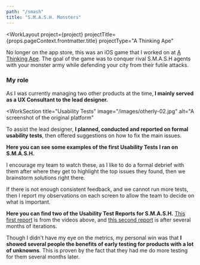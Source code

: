 ```yaml
---
path: "/smash"
title: "S.M.A.S.H. Monsters"
---
```






<WorkLayout
  project={project}
  projectTitle={props.pageContext.frontmatter.title}
  projectType="A Thinking Ape"
>
<SEO title={props.pageContext.frontmatter.title} />
<WorkSection title="Overview" image="/images/smash-01.jpg" alt="The splash page for S.M.A.S.H, which tells the player to create epic monsters and destroy rival cities">
  <p>
    No longer on the app store, this was an iOS game that I worked on at <a href="http://athinkingape.com/" target="blank">A Thinking Ape</a>. The goal of the game was to conquer rival S.M.A.S.H agents with your monster army while defending your city from their futile attacks.
  </p>
  <h3>My role</h3>
  <p>
    As I was currently managing two other products at the time,<strong> I mainly served as a UX Consultant to the lead designer.</strong>
  </p>
</WorkSection>

<WorkSection
  title="Usability Tests"
  image="/images/otherly-02.jpg"
  alt="A screenshot of the original platform"
>
  <p>
    To assist the lead designer, <strong>I planned, conducted and reported on formal usability tests</strong>, then offered suggestions on how to fix the main issues.
  </p>

  <p>
    <strong>
      Here you can see some examples of the first Usability Tests I ran on S.M.A.S.H.
    </strong>
  </p>

  <p>
    I encourage my team to watch these, as I like to do a formal debrief with them after where they get to highlight the top issues they
    found, then we brainstorm solutions right there.
  </p>

  <p>
    If there is not enough consistent feedback, and we cannot run more tests, then I report my observations on each screen to allow the team
    to decide on what is important.
  </p>

  <p>
    <strong>Here you can find two of the Usability Test Reports for S.M.A.S.H.</strong> <a href="/files/smash-usability-test-01.pdf" target="blank">This first report</a> is from the videos above, and <a href="/files/smash-usability-test-02.pdf" target="blank">this second report</a> is after several months of iterations.
  </p>
</WorkSection>

<NextSteps title="Outcome">
  <p>
    Though I didn't have my eye on the metrics, my personal win was that <strong>I showed several people the benefits of early testing for products with a lot of unknowns</strong>. This is proven by the fact that they had me do more testing for them several months later.
  </p>
</NextSteps>

</WorkLayout>
